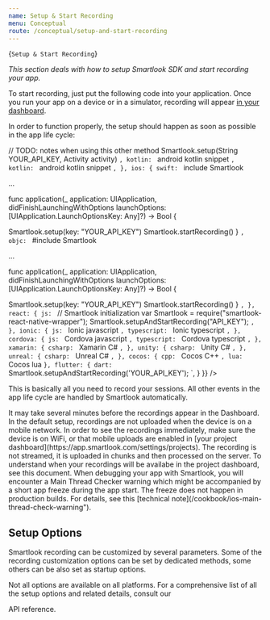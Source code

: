 ```yaml
---
name: Setup & Start Recording
menu: Conceptual
route: /conceptual/setup-and-start-recording
---
```



<TextBlock kind='title'>{`Setup & Start Recording`}</TextBlock>

*This section deals with how to setup Smartlook SDK and start recording your app.*

To start recording, just put the following code into your application. Once you run your app on a device or in a simulator, recording will appear [in your dashboard](https://app.smartlook.com/settings/projects).

In order to function properly, the setup should happen as soon as possible in the app life cycle:

<Alert kind="example">
<CodeBlock
  snippets={{
    android: {
      java: `
Smartlook.setupAndStartRecording(String YOUR_API_KEY)
 
// TODO: notes when using this other method 
Smartlook.setup(String YOUR_API_KEY, Activity activity)
      `,
      kotlin: `
android kotlin snippet
      `,
      kotlin: `
android kotlin snippet
      `,
    },
    ios: {
      swift: `
include Smartlook
 
...
 
func application(_ application: UIApplication, didFinishLaunchingWithOptions launchOptions: [UIApplication.LaunchOptionsKey: Any]?) -> Bool {
 
   Smartlook.setup(key: "YOUR_API_KEY")
   Smartlook.startRecording()
}
      `,
      objc: `
#include Smartlook
 
...
 
func application(_ application: UIApplication, didFinishLaunchingWithOptions launchOptions: [UIApplication.LaunchOptionsKey: Any]?) -> Bool {
 
   Smartlook.setup(key: "YOUR_API_KEY")
   Smartlook.startRecording()
}      `,
    },
    react: {
      js: `
// Smartlook initialization
var Smartlook = require("smartlook-react-native-wrapper"); 
Smartlook.setupAndStartRecording("API_KEY");
      `,
    },
    ionic: {
      js: `
Ionic javascript
      `,
      typescript: `
Ionic typescript
      `,
    },
    cordova: {
      js: `
Cordova javascript
      `,
      typescript: `
Cordova typescript
      `,
    },
    xamarin: {
      csharp: `
Xamarin C#
      `,
    },
    unity: {
      csharp: `
Unity C#
      `,
    },
    unreal: {
      csharp: `
Unreal C#
      `,
    },
    cocos: {
      cpp: `
Cocos C++
      `,
      lua: `
Cocos lua
   `
   },
   flutter: {
      dart: `
      Smartlook.setupAndStartRecording('YOUR_API_KEY');
   `,
   }
  }}
/>
</Alert>

This is basically all you need to record your sessions. All other events in the app life cycle are handled by Smartlook automatically.

<Alert kind="important">
  It may take several minutes before the recordings appear in the Dashboard. In the default setup, recordings are not uploaded when the device is on a mobile network. In order to see the recordings immediately, make sure the device is on WiFi, or that mobile uploads are enabled in [your project dashboard](https://app.smartlook.com/settings/projects). The recording is not streamed, it is uploaded in chunks and then processed on the server. To understand when your recordings will be availabe in the project dashboard, see <Link to="/conceptual/when-i-will-see-the-recordings-in-dashboard">this document</Link>.
</Alert>

<Alert kind="note" visibleOn="ios">
  When debugging your app with Smartlook, you will encounter a Main Thread Checker warning which might be accompanied by a short app freeze during the app start. The freeze does not happen in production builds. For details, see this [technical note](/cookbook/ios-main-thread-check-warning").
</Alert>

## Setup Options

Smartlook recording can be customized by several parameters. Some of the recording customization options can be set by dedicated methods, some others can be also set as startup options.
 
Not all options are available on all platforms. For a comprehensive list of all the setup options and related details, consult  our 
<Link to="/api_reference/#setup-configuration">API reference</Link>.

